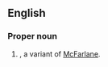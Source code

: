 ==English==

===Proper noun===
{{en-proper noun}}

# {{surname|en|Scottish and Northern Ireland [[patronymic]]|from=Scottish Gaelic|nodot=1}}, a variant of [[McFarlane]].